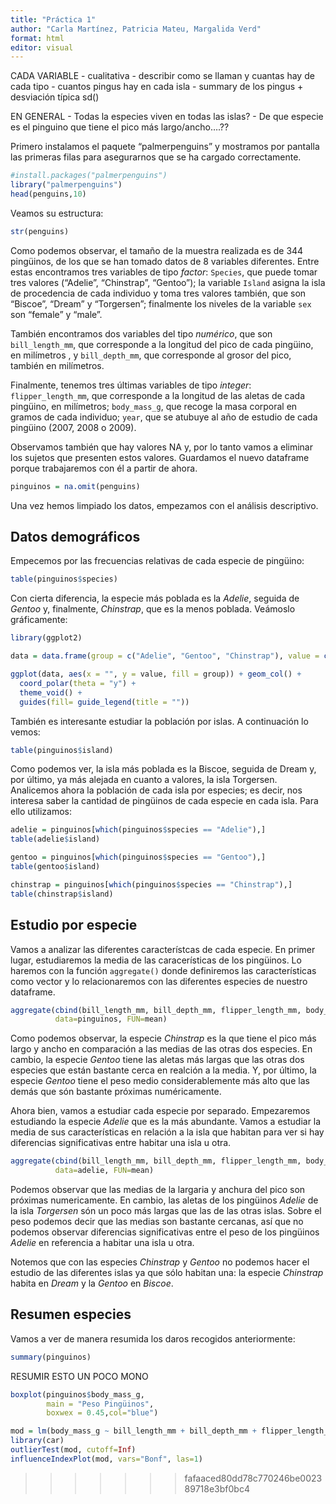 ```yaml
---
title: "Práctica 1"
author: "Carla Martínez, Patricia Mateu, Margalida Verd"
format: html
editor: visual
---
```

CADA VARIABLE
- cualitativa - describir como se llaman y cuantas hay de cada tipo
- cuantos pingus hay en cada isla
- summary de los pingus + desviación típica sd()

EN GENERAL
- Todas la especies viven en todas las islas?
- De que especie es el pinguino que tiene el pico más largo/ancho....??

Primero instalamos el paquete "palmerpenguins" y mostramos por pantalla las primeras filas para asegurarnos que se ha cargado correctamente.

```r
#install.packages("palmerpenguins")
library("palmerpenguins")
head(penguins,10)
```

Veamos su estructura:

```r
str(penguins)
```

Como podemos observar, el tamaño de la muestra realizada es de 344 pingüinos, de los que se han tomado datos de 8 variables diferentes. Entre estas encontramos tres variables de tipo *factor*: `Species`, que puede tomar tres valores ("Adelie", "Chinstrap", "Gentoo"); la variable `Island` asigna la isla de procedencia de cada individuo y toma tres valores también, que son "Biscoe", "Dream" y "Torgersen"; finalmente los niveles de la variable `sex` son "female" y "male".

También encontramos dos variables del tipo *numérico*, que son `bill_length_mm`, que corresponde a la longitud del pico de cada pingüino, en milímetros , y `bill_depth_mm`, que corresponde al grosor del pico, también en milímetros.

Finalmente, tenemos tres últimas variables de tipo *integer*: `flipper_length_mm`, que corresponde a la longitud de las aletas de cada pingüino, en milímetros; `body_mass_g`, que recoge la masa corporal en gramos de cada individuo; `year`, que se atubuye al año de estudio de cada pingüino (2007, 2008 o 2009).

Observamos también que hay valores NA y, por lo tanto vamos a eliminar los sujetos que presenten estos valores. Guardamos el nuevo dataframe porque trabajaremos con él a partir de ahora.

```r
pinguinos = na.omit(penguins)
```

Una vez hemos limpiado los datos, empezamos con el análisis descriptivo.

## Datos demográficos

Empecemos por las frecuencias relativas de cada especie de pingüino:

```r
table(pinguinos$species)
```

Con cierta diferencia, la especie más poblada es la *Adelie*, seguida de *Gentoo* y, finalmente, *Chinstrap*, que es la menos poblada. Veámoslo gráficamente:

```r

library(ggplot2)

data = data.frame(group = c("Adelie", "Gentoo", "Chinstrap"), value = c(146, 119, 68))

ggplot(data, aes(x = "", y = value, fill = group)) + geom_col() +
  coord_polar(theta = "y") +
  theme_void() +
  guides(fill= guide_legend(title = ""))

```

También es interesante estudiar la población por islas. A continuación lo vemos:

```r
table(pinguinos$island)
```

Como podemos ver, la isla más poblada es la Biscoe, seguida de Dream y, por último, ya más alejada en cuanto a valores, la isla Torgersen. Analicemos ahora la población de cada isla por especies; es decir, nos interesa saber la cantidad de pingüinos de cada especie en cada isla. Para ello utilizamos:

```r
adelie = pinguinos[which(pinguinos$species == "Adelie"),]
table(adelie$island)
```

```r
gentoo = pinguinos[which(pinguinos$species == "Gentoo"),]
table(gentoo$island)
```

```r
chinstrap = pinguinos[which(pinguinos$species == "Chinstrap"),]
table(chinstrap$island)
```

## Estudio por especie

Vamos a analizar las diferentes característcas de cada especie. En primer lugar, estudiaremos la media de las caracerísticas de los pingüinos. Lo haremos con la función `aggregate()` donde definiremos las características como vector y lo relacionaremos con las diferentes especies de nuestro dataframe.

```r
aggregate(cbind(bill_length_mm, bill_depth_mm, flipper_length_mm, body_mass_g )~species, 
          data=pinguinos, FUN=mean)
```

Como podemos observar, la especie *Chinstrap* es la que tiene el pico más largo y ancho en comparación a las medias de las otras dos especies. En cambio, la especie *Gentoo* tiene las aletas más largas que las otras dos especies que están bastante cerca en realción a la media. Y, por último, la especie *Gentoo* tiene el peso medio considerablemente más alto que las demás que són bastante próximas numéricamente.

Ahora bien, vamos a estudiar cada especie por separado. Empezaremos estudiando la especie *Adelie* que es la más abundante. Vamos a estudiar la media de sus características en relación a la isla que habitan para ver si hay diferencias significativas entre habitar una isla u otra.

```r
aggregate(cbind(bill_length_mm, bill_depth_mm, flipper_length_mm, body_mass_g )~island,
          data=adelie, FUN=mean)
```

Podemos observar que las medias de la largaria y anchura del pico son próximas numericamente. En cambio, las aletas de los pingüinos *Adelie* de la isla *Torgersen* són un poco más largas que las de las otras islas. Sobre el peso podemos decir que las medias son bastante cercanas, así que no podemos observar diferencias significativas entre el peso de los pingüinos *Adelie* en referencia a habitar una isla u otra.

Notemos que con las especies *Chinstrap* y *Gentoo* no podemos hacer el estudio de las diferentes islas ya que sólo habitan una: la especie *Chinstrap* habita en *Dream* y la *Gentoo* en *Biscoe*.

## Resumen especies

Vamos a ver de manera resumida los daros recogidos anteriormente:

```r
summary(pinguinos)
```

RESUMIR ESTO UN POCO MONO


```r
boxplot(pinguinos$body_mass_g, 
        main = "Peso Pingüinos",
        boxwex = 0.45,col="blue")
```
```r
mod = lm(body_mass_g ~ bill_length_mm + bill_depth_mm + flipper_length_mm, data=pinguinos)
library(car)
outlierTest(mod, cutoff=Inf)
influenceIndexPlot(mod, vars="Bonf", las=1)
```



> > > > > > > fafaaced80dd78c770246be002389718e3bf0bc4
